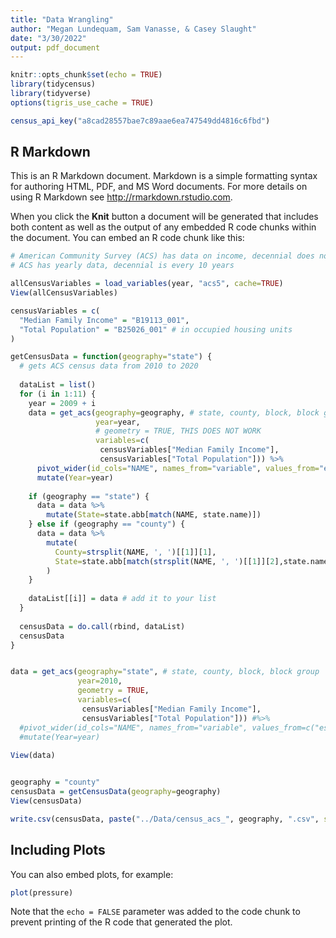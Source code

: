 ```yaml
---
title: "Data Wrangling"
author: "Megan Lundequam, Sam Vanasse, & Casey Slaught"
date: "3/30/2022"
output: pdf_document
---
```


```r
knitr::opts_chunk$set(echo = TRUE)
library(tidycensus)
library(tidyverse)
options(tigris_use_cache = TRUE)

census_api_key("a8cad28557bae7c89aae6ea747549dd4816c6fbd")
```

## R Markdown

This is an R Markdown document. Markdown is a simple formatting syntax for authoring HTML, PDF, and MS Word documents. For more details on using R Markdown see <http://rmarkdown.rstudio.com>.

When you click the **Knit** button a document will be generated that includes both content as well as the output of any embedded R code chunks within the document. You can embed an R code chunk like this:

```r
# American Community Survey (ACS) has data on income, decennial does not
# ACS has yearly data, decennial is every 10 years

allCensusVariables = load_variables(year, "acs5", cache=TRUE)
View(allCensusVariables)

censusVariables = c(
  "Median Family Income" = "B19113_001",
  "Total Population" = "B25026_001" # in occupied housing units
)

getCensusData = function(geography="state") {
  # gets ACS census data from 2010 to 2020
  
  dataList = list()
  for (i in 1:11) {
    year = 2009 + i
    data = get_acs(geography=geography, # state, county, block, block group 
                   year=year,
                   # geometry = TRUE, THIS DOES NOT WORK
                   variables=c(
                    censusVariables["Median Family Income"],
                    censusVariables["Total Population"])) %>%
      pivot_wider(id_cols="NAME", names_from="variable", values_from="estimate") %>%
      mutate(Year=year)
    
    if (geography == "state") {
      data = data %>%
        mutate(State=state.abb[match(NAME, state.name)])
    } else if (geography == "county") {
      data = data %>%
        mutate(
          County=strsplit(NAME, ', ')[[1]][1],
          State=state.abb[match(strsplit(NAME, ', ')[[1]][2],state.name)]
        )
    }
    
    dataList[[i]] = data # add it to your list
  }
  
  censusData = do.call(rbind, dataList)
  censusData 
}


data = get_acs(geography="state", # state, county, block, block group 
               year=2010,
               geometry = TRUE,
               variables=c(
                censusVariables["Median Family Income"],
                censusVariables["Total Population"])) #%>%  
  #pivot_wider(id_cols="NAME", names_from="variable", values_from=c("estimate", "geometry")) #%>%
  #mutate(Year=year)
    
View(data)


geography = "county"
censusData = getCensusData(geography=geography)
View(censusData)

write.csv(censusData, paste("../Data/census_acs_", geography, ".csv", sep=""))

```

## Including Plots

You can also embed plots, for example:

```r
plot(pressure)
```

Note that the `echo = FALSE` parameter was added to the code chunk to prevent printing of the R code that generated the plot.
